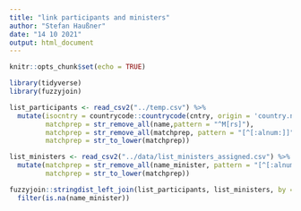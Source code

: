 ```yaml
---
title: "link participants and ministers"
author: "Stefan Haußner"
date: "14 10 2021"
output: html_document
---
```


```r
knitr::opts_chunk$set(echo = TRUE)
```

```r
library(tidyverse)
library(fuzzyjoin)
```

```r
list_participants <- read_csv2("../temp.csv") %>% 
  mutate(isocntry = countrycode::countrycode(cntry, origin = 'country.name', destination = 'iso3c'),
         matchprep = str_remove_all(name,pattern = "^M[rs]"),
         matchprep = str_remove_all(matchprep, pattern = "[^[:alnum:]]"),
         matchprep = str_to_lower(matchprep))

list_ministers <- read_csv2("../data/list_ministers_assigned.csv") %>% 
  mutate(matchprep = str_remove_all(name_minister, pattern = "[^[:alnum:]]"),
         matchprep = str_to_lower(matchprep))

fuzzyjoin::stringdist_left_join(list_participants, list_ministers, by = c("matchprep" = "matchprep")) %>% 
  filter(is.na(name_minister))


```

